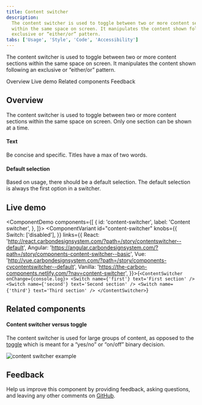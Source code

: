```yaml
---
title: Content switcher
description:
  The content switcher is used to toggle between two or more content sections
  within the same space on screen. It manipulates the content shown following an
  exclusive or “either/or” pattern.
tabs: ['Usage', 'Style', 'Code', 'Accessibility']
---
```


<PageDescription>

The content switcher is used to toggle between two or more content sections
within the same space on screen. It manipulates the content shown following an
exclusive or “either/or” pattern.

</PageDescription>

<AnchorLinks>

<AnchorLink>Overview</AnchorLink>
<AnchorLink>Live demo</AnchorLink>
<AnchorLink>Related components</AnchorLink>
<AnchorLink>Feedback</AnchorLink>

</AnchorLinks>

## Overview

The content switcher is used to toggle between two or more content sections within the same space on screen. Only one section can be shown at a time.

#### Text

Be concise and specific. Titles have a max of two words.

#### Default selection

Based on usage, there should be a default selection. The default selection is always the first option in a switcher.

## Live demo

<ComponentDemo
  components={[
    {
      id: 'content-switcher',
      label: 'Content switcher',
    },
  ]}>
  <ComponentVariant
    id="content-switcher"
    knobs={{
      Switch: ['disabled'],
    }}
    links={{
      React:
        'http://react.carbondesignsystem.com/?path=/story/contentswitcher--default',
      Angular:
        'https://angular.carbondesignsystem.com/?path=/story/components-content-switcher--basic',
      Vue:
        'http://vue.carbondesignsystem.com/?path=/story/components-cvcontentswitcher--default',
      Vanilla:
        'https://the-carbon-components.netlify.com/?nav=content-switcher',
    }}>{`
<ContentSwitcher onChange={console.log}>
  <Switch name={'first'} text='First section' />
  <Switch name={'second'} text='Second section' />
  <Switch name={'third'} text='Third section' />
</ContentSwitcher>
`}</ComponentVariant>
</ComponentDemo>

## Related components

#### Content switcher versus toggle

The content switcher is used for large groups of content, as opposed to the
[toggle](/components/toggle/usage) which is meant for a “yes/no” or “on/off”
binary decision.

<Row>
<Column colLg={8}>

![content switcher example](images/content-switcher-usage-1.png)

</Column>
</Row>

## Feedback

Help us improve this component by providing feedback, asking questions, and
leaving any other comments on
[GitHub](https://github.com/carbon-design-system/carbon-website/issues/new?assignees=&labels=feedback&template=feedback.md).
